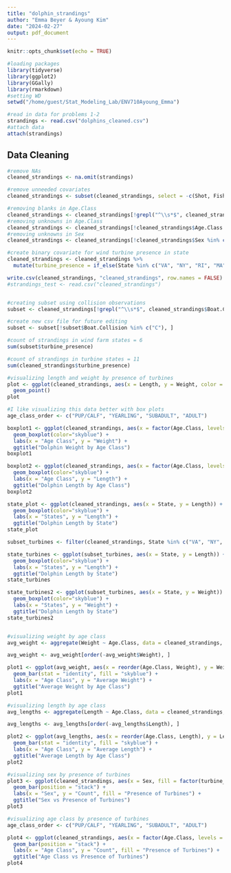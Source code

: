 ```yaml
---
title: "dolphin_strandings"
author: "Emma Beyer & Ayoung Kim"
date: "2024-02-27"
output: pdf_document
---
```


```r
knitr::opts_chunk$set(echo = TRUE)
```

```r
#loading packages
library(tidyverse)
library(ggplot2)
library(GGally)
library(rmarkdown)
#setting WD
setwd("/home/guest/Stat_Modeling_Lab/ENV710Ayoung_Emma")

#read in data for problems 1-2
strandings <- read.csv("dolphins_cleaned.csv")
#attach data
attach(strandings)

```

## Data Cleaning

```r
#remove NAs
cleaned_strandings <- na.omit(strandings)

#remove unneeded covariates
cleaned_strandings <- subset(cleaned_strandings, select = -c(Shot, Fishery.Interaction))

#removing blanks in Age.Class
cleaned_strandings <- cleaned_strandings[!grepl("^\\s*$", cleaned_strandings$Age.Class), ]
#removing unknowns in Age.Class
cleaned_strandings <- cleaned_strandings[!cleaned_strandings$Age.Class %in% c("UNKNOWN"), ]
#removing unknowns in Sex
cleaned_strandings <- cleaned_strandings[!cleaned_strandings$Sex %in% c("UNKNOWN"), ]

#create binary covariate for wind turbine presence in state
cleaned_strandings <- cleaned_strandings %>%
  mutate(turbine_presence = if_else(State %in% c("VA", "NY", "RI", "MA"), 1, 0))

write.csv(cleaned_strandings, "cleaned_strandings", row.names = FALSE)
#strandings_test <- read.csv("cleaned_strandings")


#creating subset using collision observations
subset <- cleaned_strandings[!grepl("^\\s*$", cleaned_strandings$Boat.Collision), ]

#create new csv file for future editing
subset <- subset[!subset$Boat.Collision %in% c("C"), ]

#count of strandings in wind farm states = 6
sum(subset$turbine_presence)

#count of strandings in turbine states = 11
sum(cleaned_strandings$turbine_presence)

```

```r
#visualizing length and weight by presence of turbines
plot <- ggplot(cleaned_strandings, aes(x = Length, y = Weight, color = as.factor(turbine_presence))) +
  geom_point()
plot

#I like visualizing this data better with box plots
age_class_order <- c("PUP/CALF", "YEARLING", "SUBADULT", "ADULT")

boxplot1 <- ggplot(cleaned_strandings, aes(x = factor(Age.Class, levels = age_class_order), y = Weight)) +
  geom_boxplot(color="skyblue") +
  labs(x = "Age Class", y = "Weight") +
  ggtitle("Dolphin Weight by Age Class")
boxplot1

boxplot2 <- ggplot(cleaned_strandings, aes(x = factor(Age.Class, levels = age_class_order), y = Length)) +
  geom_boxplot(color="skyblue") +
  labs(x = "Age Class", y = "Length") +
  ggtitle("Dolphin Length by Age Class")
boxplot2

state_plot <- ggplot(cleaned_strandings, aes(x = State, y = Length)) +
  geom_boxplot(color="skyblue") +
  labs(x = "States", y = "Length") +
  ggtitle("Dolphin Length by State")
state_plot

subset_turbines <- filter(cleaned_strandings, State %in% c("VA", "NY", "RI", "MA"))

state_turbines <- ggplot(subset_turbines, aes(x = State, y = Length)) +
  geom_boxplot(color="skyblue") +
  labs(x = "States", y = "Length") +
  ggtitle("Dolphin Length by State")
state_turbines

state_turbines2 <- ggplot(subset_turbines, aes(x = State, y = Weight)) +
  geom_boxplot(color="skyblue") +
  labs(x = "States", y = "Weight") +
  ggtitle("Dolphin Length by State")
state_turbines2


#visualizing weight by age class
avg_weight <- aggregate(Weight ~ Age.Class, data = cleaned_strandings, FUN = mean)

avg_weight <- avg_weight[order(-avg_weight$Weight), ]

plot1 <- ggplot(avg_weight, aes(x = reorder(Age.Class, Weight), y = Weight)) +
  geom_bar(stat = "identity", fill = "skyblue") +
  labs(x = "Age Class", y = "Average Weight") +
  ggtitle("Average Weight by Age Class")
plot1

#visualizing length by age class
avg_lengths <- aggregate(Length ~ Age.Class, data = cleaned_strandings, FUN = mean)

avg_lengths <- avg_lengths[order(-avg_lengths$Length), ]

plot2 <- ggplot(avg_lengths, aes(x = reorder(Age.Class, Length), y = Length)) +
  geom_bar(stat = "identity", fill = "skyblue") +
  labs(x = "Age Class", y = "Average Length") +
  ggtitle("Average Length by Age Class")
plot2

#visualizing sex by presence of turbines
plot3 <- ggplot(cleaned_strandings, aes(x = Sex, fill = factor(turbine_presence))) +
  geom_bar(position = "stack") +
  labs(x = "Sex", y = "Count", fill = "Presence of Turbines") +
  ggtitle("Sex vs Presence of Turbines")
plot3

#visualizing age class by presence of turbines
age_class_order <- c("PUP/CALF", "YEARLING", "SUBADULT", "ADULT")

plot4 <- ggplot(cleaned_strandings, aes(x = factor(Age.Class, levels = age_class_order), fill = factor(turbine_presence))) +
  geom_bar(position = "stack") +
  labs(x = "Age Class", y = "Count", fill = "Presence of Turbines") +
  ggtitle("Age Class vs Presence of Turbines")
plot4

```
